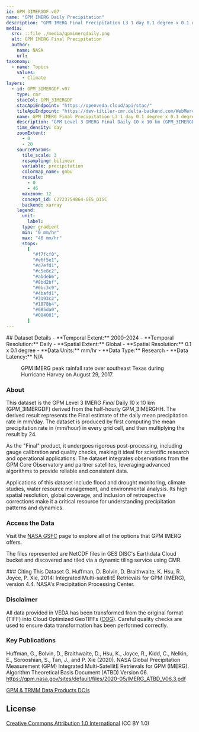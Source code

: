 ```yaml
---
id: GPM_3IMERGDF.v07
name: "GPM IMERG Daily Precipitation"
description: "GPM IMERG Final Precipitation L3 1 day 0.1 degree x 0.1 degree"
media:
  src: ::file ./media/gpmimergdaily.png
  alt: GPM IMERG Final Precipitation
  author:
    name: NASA
    url:
taxonomy:
  - name: Topics
    values:
      - Climate
layers:
  - id: GPM_3IMERGDF.v07
    type: cmr
    stacCol: GPM_3IMERGDF
    stacApiEndpoint: "https://openveda.cloud/api/stac/"
    tileApiEndpoint: "https://dev-titiler-cmr.delta-backend.com/WebMercatorQuad/tilejson.json"
    name: GPM IMERG Final Precipitation L3 1 day 0.1 degree x 0.1 degree
    description: "GPM Level 3 IMERG Final Daily 10 x 10 km (GPM_3IMERGDF) accumulated precipitation"
    time_density: day
    zoomExtent:
      - 0
      - 20
    sourceParams:
      tile_scale: 3
      resampling: bilinear
      variable: precipitation
      colormap_name: gnbu
      rescale:
        - 0
        - 46
      maxzoom: 12
      concept_id: C2723754864-GES_DISC
      backend: xarray
    legend:
      unit:
        label:
      type: gradient
      min: "0 mm/hr"
      max: "46 mm/hr"
      stops:
        [
          "#f7fcf0",
          "#e6f5e1",
          "#d7efd1",
          "#c5e8c2",
          "#abdeb6",
          "#8bd2bf",
          "#6bc3c9",
          "#4bafd1",
          "#3193c2",
          "#1878b4",
          "#085da0",
          "#084081",
        ]
---
```


<Block>
  <Prose>
  ## Dataset Details
  - **Temporal Extent:** 2000-2024
  - **Temporal Resolution:** Daily
  - **Spatial Extent:** Global
  - **Spatial Resolution:** 0.1 x 0.1 degree
  - **Data Units:** mm/hr
  - **Data Type:** Research
  - **Data Latency:** N/A
  </Prose>
<Figure>
  <Map
    datasetId='GPM_3IMERGDF.v07'
    layerId='GPM_3IMERGDF.v07'
    dateTime='2017-08-29'
    zoom={6}
    center={[-95.37,29.76]}
  />
  <Caption
    attrAuthor='NASA'
    attrUrl='https://nasa.gov/'
  >
  GPM IMERG peak rainfall rate over southeast Texas during Hurricane Harvey on August 29, 2017.
  </Caption>
</Figure>
</Block>

<Block>
  <Prose>

  ### About

  This dataset is the GPM Level 3 IMERG _Final_ Daily 10 x 10 km (GPM_3IMERGDF) derived from the half-hourly GPM_3IMERGHH. The derived result represents the Final estimate of the daily mean precipitation rate in mm/day. The dataset is produced by first computing the mean precipitation rate in (mm/hour) in every grid cell, and then multiplying the result by 24.
  
  As the "Final" product, it undergoes rigorous post-processing, including gauge calibration and quality checks, making it ideal for scientific research and operational applications. The dataset integrates observations from the GPM Core Observatory and partner satellites, leveraging advanced algorithms to provide reliable and consistent data. 

  Applications of this dataset include flood and drought monitoring, climate studies, water resource management, and environmental analysis. Its high spatial resolution, global coverage, and inclusion of retrospective corrections make it a critical resource for understanding precipitation patterns and dynamics.
  </Prose>
</Block>

<Block>
  <Prose>
  
  ### Access the Data

  Visit the [NASA GSFC](https://disc.gsfc.nasa.gov/datasets/GPM_3IMERGDF_07/summary) page to explore all of the options that GPM IMERG offers.
  
  The files represented are NetCDF files in GES DISC's Earthdata Cloud bucket and discovered and tiled via a dynamic tiling service using CMR.

  </Prose>
</Block>

<Block>
  <Prose>
  ### Citing This Dataset
  G. Huffman, D. Bolvin, D. Braithwaite, K. Hsu, R. Joyce, P. Xie, 2014: Integrated Multi-satellitE Retrievals for GPM (IMERG), version 4.4. NASA's Precipitation Processing Center.

  </Prose>
</Block>

<Block>
  <Prose>
  
  ### Disclaimer

  All data provided in VEDA has been transformed from the original format (TIFF) into Cloud Optimized GeoTIFFs ([COG](https://www.cogeo.org)). Careful quality checks are used to ensure data transformation has been performed correctly.  
  
  </Prose>
</Block>

<Block>
  <Prose>

  ### Key Publications
  
  Huffman, G., Bolvin, D., Braithwaite, D., Hsu, K., Joyce, R., Kidd, C., Nelkin, E., Sorooshian, S., Tan, J., and P. Xie (2020). NASA Global Precipitation Measurement (GPM) Integrated Multi-SatellitE Retrievals for GPM (IMERG). Algorithm Theoretical Basis Document (ATBD) Version 06. https://gpm.nasa.gov/sites/default/files/2020-05/IMERG_ATBD_V06.3.pdf
  
  [GPM & TRMM Data Products DOIs](https://pps.gsfc.nasa.gov/Documents/Master_List_of_PPS_Data_Products.html)
  </Prose>
</Block>

<Block>
  <Prose>
  
  ## License
  
  [Creative Commons Attribution 1.0 International](https://creativecommons.org/publicdomain/zero/1.0/legalcode) (CC BY 1.0)

  </Prose>
</Block>